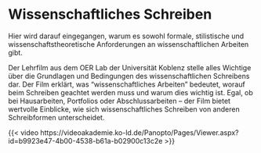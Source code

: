 # Wissenschaftliches Schreiben {#sec-A-wissenschaftliches-schreiben}

Hier wird darauf eingegangen, warum es sowohl formale, stilistische und wissenschaftstheoretische Anforderungen an wissenschaftlichen Arbeiten gibt.

Der Lehrfilm aus dem OER Lab der Universität Koblenz stelle alles Wichtige über die Grundlagen und Bedingungen des wissenschaftlichen Schreibens dar. Der Film erklärt, was "wissenschaftliches Arbeiten" bedeutet, worauf beim Schreiben geachtet werden muss und warum dies wichtig ist. Egal, ob bei Hausarbeiten, Portfolios oder Abschlussarbeiten – der Film bietet wertvolle Einblicke, wie sich wissenschaftliches Schreiben von anderen Schreibformen unterscheidet.

{{< video https://videoakademie.ko-ld.de/Panopto/Pages/Viewer.aspx?id=b9923e47-4b00-4538-b61a-b02900c13c2e >}}
